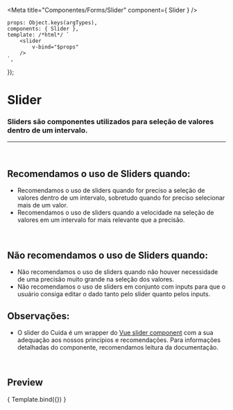 
<Meta
	title="Componentes/Forms/Slider"
	component={ Slider }
/>

	props: Object.keys(argTypes),
	components: { Slider },
	template: /*html*/ `
		<slider
			v-bind="$props" 
		/>
	`,
});

# Slider

### Sliders são componentes utilizados para seleção de valores dentro de um intervalo.
---
<br />

## Recomendamos o uso de Sliders quando:
- Recomendamos o uso de sliders quando for preciso a seleção de valores dentro de um intervalo,
sobretudo quando for preciso selecionar mais de um valor.
- Recomendamos o uso de sliders quando a velocidade na seleção de valores em um intervalo for
mais relevante que a precisão.

<br />

## Não recomendamos o uso de Sliders quando:
- Não recomendamos o uso de sliders quando não houver necessidade de uma precisão muito grande na seleção dos valores.
- Não recomendamos o uso de sliders em conjunto com inputs para que o usuário consiga editar
o dado tanto pelo slider quanto pelos inputs.

## Observações:
- O slider do Cuida é um wrapper do <a href="https://nightcatsama.github.io/vue-slider-component/#//">Vue slider component</a>
com a sua adequação aos nossos princípios e recomendações. Para informações detalhadas do componente, recomendamos
leitura da documentação.

<br />

## Preview


<Canvas>
	<Story
		name="Slider"
		args={{
			min: 0,
			max: 120,
			value,
		}}
	>
		{ Template.bind({}) }
	</Story>
</Canvas>

<ArgsTable story="Slider" />
